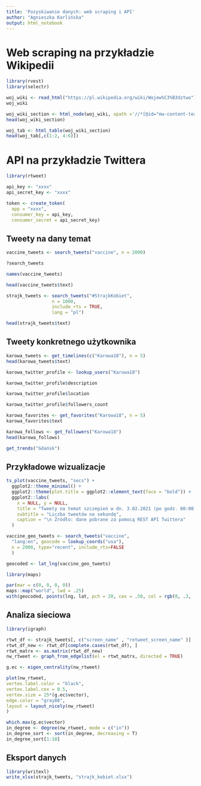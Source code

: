 ---
title: 'Pozyskiwanie danych: web scraping i API'
author: "Agnieszka Karlińska"
output: html_notebook
---

# Web scraping na przykładzie Wikipedii

```{r}
library(rvest)
library(selectr)
```

```{r}
woj_wiki <- read_html("https://pl.wikipedia.org/wiki/Wojew%C3%B3dztwo")
woj_wiki
```

```{r}
woj_wiki_section <- html_node(woj_wiki, xpath ='//*[@id="mw-content-text"]/div[1]/table[1]')
head(woj_wiki_section)
```

```{r}
woj_tab <- html_table(woj_wiki_section)
head(woj_tab[,c(1:2, 4:6)])
```

# API na przykładzie Twittera

```{r}
library(rtweet)

api_key <- "xxxx"
api_secret_key <- "xxxx"
```

```{r}
token <- create_token(
  app = "xxxx",
  consumer_key = api_key,
  consumer_secret = api_secret_key)
```

## Tweety na dany temat

```{r}
vaccine_tweets <- search_tweets("vaccine", n = 2000)
```

```{r}
?search_tweets
```

```{r}
names(vaccine_tweets)
```

```{r}
head(vaccine_tweets$text)
```

```{r}
strajk_tweets <- search_tweets("#StrajkKobiet", 
                 n = 1000, 
                 include_rts = TRUE, 
                 lang = "pl")
```

```{r}
head(strajk_tweets$text)
```

## Tweety konkretnego użytkownika

```{r}
karowa_tweets <- get_timelines(c("Karowa18"), n = 5)
head(karowa_tweets$text)
```

```{r}
karowa_twitter_profile <- lookup_users("Karowa18")
```

```{r}
karowa_twitter_profile$description
```

```{r}
karowa_twitter_profile$location
```

```{r}
karowa_twitter_profile$followers_count
```

```{r}
karowa_favorites <- get_favorites("Karowa18", n = 5)
karowa_favorites$text
```

```{r}
karowa_follows <- get_followers("Karowa18")
head(karowa_follows)
```

```{r}
get_trends("Gdańsk")
```

## Przykładowe wizualizacje

```{r}
ts_plot(vaccine_tweets, "secs") +
  ggplot2::theme_minimal() +
  ggplot2::theme(plot.title = ggplot2::element_text(face = "bold")) +
  ggplot2::labs(
    x = NULL, y = NULL,
    title = "Tweety na temat szczepień w dn. 3.02.2021 (po godz. 00:00)",
    subtitle = "Liczba tweetów na sekundę",
    caption = "\n Źródło: dane pobrane za pomocą REST API Twittera"
  )
```

```{r}
vaccine_geo_tweets <- search_tweets("vaccine",
  "lang:en", geocode = lookup_coords("usa"), 
  n = 2000, type="recent", include_rts=FALSE
  )
```

```{r}
geocoded <- lat_lng(vaccine_geo_tweets)
```

```{r}
library(maps)
```

```{r}
par(mar = c(0, 0, 0, 0))
maps::map("world", lwd = .25)
with(geocoded, points(lng, lat, pch = 20, cex = .50, col = rgb(0, .3, .7, .75)))
```

## Analiza sieciowa 

```{r}
library(igraph)

rtwt_df <- strajk_tweets[, c("screen_name" , "retweet_screen_name" )]
rtwt_df_new <- rtwt_df[complete.cases(rtwt_df), ]
rtwt_matrx <- as.matrix(rtwt_df_new)
nw_rtweet <- graph_from_edgelist(el = rtwt_matrx, directed = TRUE)

g.ec <- eigen_centrality(nw_rtweet)

plot(nw_rtweet,
vertex.label.color = "black", 
vertex.label.cex = 0.5,
vertex.size = 25*(g.ec$vector),
edge.color = "gray88",
layout = layout_nicely(nw_rtweet)
)
```

```{r}
which.max(g.ec$vector)
in_degree <- degree(nw_rtweet, mode = c("in"))
in_degree_sort <- sort(in_degree, decreasing = T)
in_degree_sort[1:10]
```

## Eksport danych

```{r}
library(writexl)
write_xlsx(strajk_tweets, "strajk_kobiet.xlsx")
```
